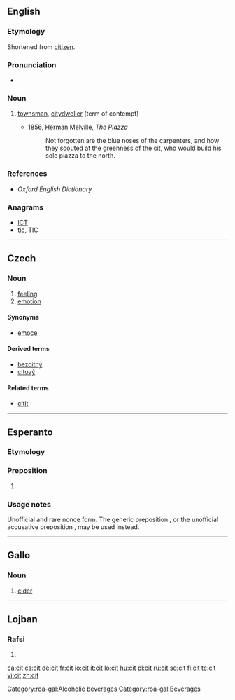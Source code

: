==English==

===Etymology===
Shortened from [[citizen]].

===Pronunciation===
* {{IPA|/sɪt/}}

===Noun===
{{en-noun}}

# {{archaic}} [[townsman]], [[citydweller]] (term of contempt)
#* 1856, [[w:Herman Melville|Herman Melville]], ''The Piazza''
#*: Not forgotten are the blue noses of the carpenters, and how they [[scout|scouted]] at the greenness of the cit, who would build his sole piazza to the north.

===References===
* ''Oxford English Dictionary''

===Anagrams===
* [[ICT#English|ICT]]
* [[tic#English|tic]], [[TIC#English|TIC]]

----

==Czech==

===Noun===
{{cs-noun|g=m}}

# [[feeling]]
# [[emotion]]

====Synonyms====
* [[emoce]]

====Derived terms====
* [[bezcitný]] {{m}}
* [[citový]]

====Related terms====
* [[cítit]]

----

==Esperanto==

===Etymology===
{{back-form|lang=eo|citi|gloss=to [[quote]], to [[cite]]}}

===Preposition===
{{eo-prep}}

# {{neologism|rare|lang=eo}} {{non-gloss definition|Preposition used to introduce quotations}}

===Usage notes===
Unofficial and rare nonce form. The generic preposition {{term|lang=eo|je}}, or the unofficial accusative preposition {{term|lang=eo|na}}, may be used instead.

----

==Gallo==

===Noun===
{{infl|roa-gal|noun|g=g}}

# [[cider]]

[[Category:roa-gal:Alcoholic beverages]]
[[Category:roa-gal:Beverages]]

----

==Lojban==

===Rafsi===
{{jbo-rafsi}}

# {{rafsi of|citno}}

[[ca:cit]]
[[cs:cit]]
[[de:cit]]
[[fr:cit]]
[[io:cit]]
[[it:cit]]
[[lo:cit]]
[[hu:cit]]
[[pl:cit]]
[[ru:cit]]
[[sq:cit]]
[[fi:cit]]
[[te:cit]]
[[vi:cit]]
[[zh:cit]]